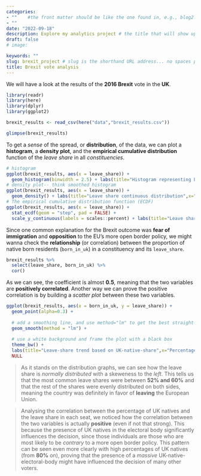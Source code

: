 ```yaml
---
categories:  
- ""    #the front matter should be like the one found in, e.g., blog2.md. It cannot be like the normal Rmd we used
- ""
date: "2022-09-18"
description: Explore my analytics project # the title that will show up once someone gets to this page
draft: false
# image:

keywords: ""
slug: brexit_project # slug is the shorthand URL address... no spaces plz
title: Brexit vote analysis
---
```


We will have a look at the results of the **2016 Brexit** vote in the **UK**.

```r

library(readr)
library(here)
library(dplyr)
library(ggplot2)

brexit_results <- read_csv(here("data","brexit_results.csv"))

glimpse(brexit_results)
```

To get a *sense* of the spread, or **distribution**, of the data, we can plot a **histogram**, a **density plot**, and the **empirical cumulative distribution** function of the *leave share* in all *constituencies*.

```r
# histogram
ggplot(brexit_results, aes(x = leave_share)) +
  geom_histogram(binwidth = 2.5) + labs(title="Histogram representing Leave share distribution",x="Leave share",y="Frequency")
# density plot-- think smoothed histogram
ggplot(brexit_results, aes(x = leave_share)) +
  geom_density() + labs(title="Leave share continuous distribution",x="Leave share",y="Density")
# The empirical cumulative distribution function (ECDF) 
ggplot(brexit_results, aes(x = leave_share)) +
  stat_ecdf(geom = "step", pad = FALSE) +
  scale_y_continuous(labels = scales::percent) + labs(title="Leave share cumulative distribution",x="Leave share",y="Cumulative density")
```

Since one common explanation for the Brexit outcome was **fear of immigration** and **opposition** to the EU's more open border policy, we might wanna check the **relationship** (or correlation) between the proportion of native born residents (`born_in_uk`) in a constituency and its `leave_share`.

```r
brexit_results %>% 
  select(leave_share, born_in_uk) %>% 
  cor()
```

As we can see, the coefficient is almost **0.5**, meaning that the two variables are **positively correlated**. Another way we can prove the positive correlation is by building a *scatter plot* between these two variables.

```r
ggplot(brexit_results, aes(x = born_in_uk, y = leave_share)) +
  geom_point(alpha=0.3) +
  
  # add a smoothing line, and use method="lm" to get the best straight-line
  geom_smooth(method = "lm") +
  
  # use a white background and frame the plot with a black box
  theme_bw() +
  labs(title="Leave-share trend based on UK-native-share",x="Percentage of people born in the UK",y="Leave share") +
  NULL
```

> As it stands on the distribution graphs, we can see how the leave share is *normally distributed* with a skeweness to the *left*. This tells us that the most common leave shares were between **52% and 60%** and that the rest of the shares were evenly distributed on both sides, meaning the country was definitely in favor of **leaving** the European Union.

>Analysing the correlation between the percentage of UK natives and the leave share in each seat, we noticed how the correlation between the two variables is actually **positive** (even if not that strong). This because the presence of UK natives in the electoral body significantly influences the decision, since those individuals are those who are most likely to be *contrary* to a more open border policy. This pattern can be seen even more clearly with high percentages of UK natives (from **80%** on), proving that the presence of a *massive* UK-native-electoral-body might have influenced the decision of many other voters.
